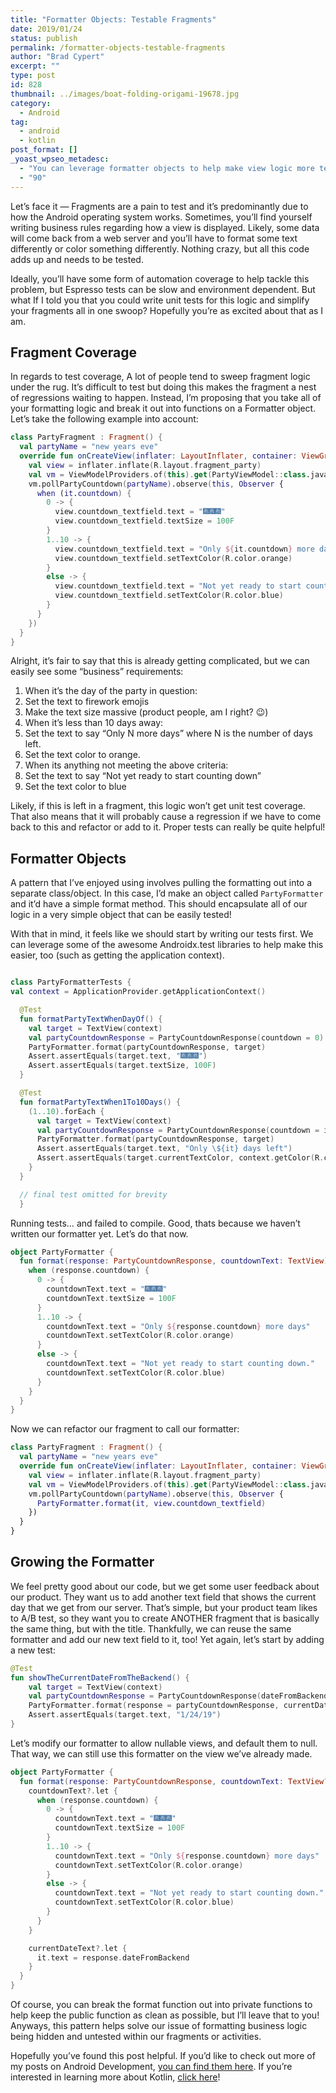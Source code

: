 ```yaml
---
title: "Formatter Objects: Testable Fragments"
date: 2019/01/24
status: publish
permalink: /formatter-objects-testable-fragments
author: "Brad Cypert"
excerpt: ""
type: post
id: 828
thumbnail: ../images/boat-folding-origami-19678.jpg
category:
  - Android
tag:
  - android
  - kotlin
post_format: []
_yoast_wpseo_metadesc:
  - "You can leverage formatter objects to help make view logic more testable. Simplify your views and prevent regressions using formatter objects."
  - "90"
---
```


Let’s face it — Fragments are a pain to test and it’s predominantly due to how the Android operating system works. Sometimes, you’ll find yourself writing business rules regarding how a view is displayed. Likely, some data will come back from a web server and you’ll have to format some text differently or color something differently. Nothing crazy, but all this code adds up and needs to be tested.

Ideally, you’ll have some form of automation coverage to help tackle this problem, but Espresso tests can be slow and environment dependent. But what If I told you that you could write unit tests for this logic and simplify your fragments all in one swoop? Hopefully you’re as excited about that as I am.

## Fragment Coverage

In regards to test coverage, A lot of people tend to sweep fragment logic under the rug. It’s difficult to test but doing this makes the fragment a nest of regressions waiting to happen. Instead, I’m proposing that you take all of your formatting logic and break it out into functions on a Formatter object. Let’s take the following example into account:

```kotlin
class PartyFragment : Fragment() {
  val partyName = "new years eve"
  override fun onCreateView(inflater: LayoutInflater, container: ViewGroup?, savedInstanceState: Bundle?): View? {
    val view = inflater.inflate(R.layout.fragment_party)
    val vm = ViewModelProviders.of(this).get(PartyViewModel::class.java)
    vm.pollPartyCountdown(partyName).observe(this, Observer {
      when (it.countdown) {
        0 -> {
          view.countdown_textfield.text = "🎆🎆🎆"
          view.countdown_textfield.textSize = 100F
        }
        1..10 -> {
          view.countdown_textfield.text = "Only ${it.countdown} more days"
          view.countdown_textfield.setTextColor(R.color.orange)
        }
        else -> {
          view.countdown_textfield.text = "Not yet ready to start counting down."
          view.countdown_textfield.setTextColor(R.color.blue)
        }
      }
    })
  }
}
```

Alright, it’s fair to say that this is already getting complicated, but we can easily see some “business” requirements:

1. When it’s the day of the party in question:
1. Set the text to firework emojis
1. Make the text size massive (product people, am I right? 😉)
1. When it’s less than 10 days away:
1. Set the text to say “Only N more days” where N is the number of days left.
1. Set the text color to orange.
1. When its anything not meeting the above criteria:
1. Set the text to say “Not yet ready to start counting down”
1. Set the text color to blue

Likely, if this is left in a fragment, this logic won’t get unit test coverage. That also means that it will probably cause a regression if we have to come back to this and refactor or add to it. Proper tests can really be quite helpful!

## Formatter Objects

A pattern that I’ve enjoyed using involves pulling the formatting out into a separate class/object. In this case, I’d make an object called `PartyFormatter` and it’d have a simple format method. This should encapsulate all of our logic in a very simple object that can be easily tested!

With that in mind, it feels like we should start by writing our tests first. We can leverage some of the awesome Androidx.test libraries to help make this easier, too (such as getting the application context).

```kotlin

class PartyFormatterTests {
val context = ApplicationProvider.getApplicationContext()

  @Test
  fun formatPartyTextWhenDayOf() {
    val target = TextView(context)
    val partyCountdownResponse = PartyCountdownResponse(countdown = 0)
    PartyFormatter.format(partyCountdownResponse, target)
    Assert.assertEquals(target.text, "🎆🎆🎆")
    Assert.assertEquals(target.textSize, 100F)
  }

  @Test
  fun formatPartyTextWhen1To10Days() {
    (1..10).forEach {
      val target = TextView(context)
      val partyCountdownResponse = PartyCountdownResponse(countdown = it)
      PartyFormatter.format(partyCountdownResponse, target)
      Assert.assertEquals(target.text, "Only \${it} days left")
      Assert.assertEquals(target.currentTextColor, context.getColor(R.color.orange))
    }
  }

  // final test omitted for brevity
  }

```

Running tests… and failed to compile. Good, thats because we haven’t written our formatter yet. Let’s do that now.

```kotlin
object PartyFormatter {
  fun format(response: PartyCountdownResponse, countdownText: TextView) {
    when (response.countdown) {
      0 -> {
        countdownText.text = "🎆🎆🎆"
        countdownText.textSize = 100F
      }
      1..10 -> {
        countdownText.text = "Only ${response.countdown} more days"
        countdownText.setTextColor(R.color.orange)
      }
      else -> {
        countdownText.text = "Not yet ready to start counting down."
        countdownText.setTextColor(R.color.blue)
      }
    }
  }
}
```

Now we can refactor our fragment to call our formatter:

```kotlin
class PartyFragment : Fragment() {
  val partyName = "new years eve"
  override fun onCreateView(inflater: LayoutInflater, container: ViewGroup?, savedInstanceState: Bundle?): View? {
    val view = inflater.inflate(R.layout.fragment_party)
    val vm = ViewModelProviders.of(this).get(PartyViewModel::class.java)
    vm.pollPartyCountdown(partyName).observe(this, Observer {
      PartyFormatter.format(it, view.countdown_textfield)
    })
  }
}
```

## Growing the Formatter

We feel pretty good about our code, but we get some user feedback about our product. They want us to add another text field that shows the current day that we get from our server. That’s simple, but your product team likes to A/B test, so they want you to create ANOTHER fragment that is basically the same thing, but with the title. Thankfully, we can reuse the same formatter and add our new text field to it, too! Yet again, let’s start by adding a new test:

```kotlin
@Test
fun showTheCurrentDateFromTheBackend() {
    val target = TextView(context)
    val partyCountdownResponse = PartyCountdownResponse(dateFromBackend = "1/24/19")
    PartyFormatter.format(response = partyCountdownResponse, currentDateText = target)
    Assert.assertEquals(target.text, "1/24/19")
}
```

Let’s modify our formatter to allow nullable views, and default them to null. That way, we can still use this formatter on the view we’ve already made.

```kotlin
object PartyFormatter {
  fun format(response: PartyCountdownResponse, countdownText: TextView? = null, currentDateText: TextView? = null) {
    countdownText?.let {
      when (response.countdown) {
        0 -> {
          countdownText.text = "🎆🎆🎆"
          countdownText.textSize = 100F
        }
        1..10 -> {
          countdownText.text = "Only ${response.countdown} more days"
          countdownText.setTextColor(R.color.orange)
        }
        else -> {
          countdownText.text = "Not yet ready to start counting down."
          countdownText.setTextColor(R.color.blue)
        }
      }
    }

    currentDateText?.let {
      it.text = response.dateFromBackend
    }
  }
}
```

Of course, you can break the format function out into private functions to help keep the public function as clean as possible, but I’ll leave that to you! Anyways, this pattern helps solve our issue of formatting business logic being hidden and untested within our fragments or activities.

Hopefully you’ve found this post helpful. If you’d like to check out more of my posts on Android Development, [you can find them here](http://www.bradcypert.com/tags/android/). If you’re interested in learning more about Kotlin, [click here](http://www.bradcypert.com/tags/kotlin)!
